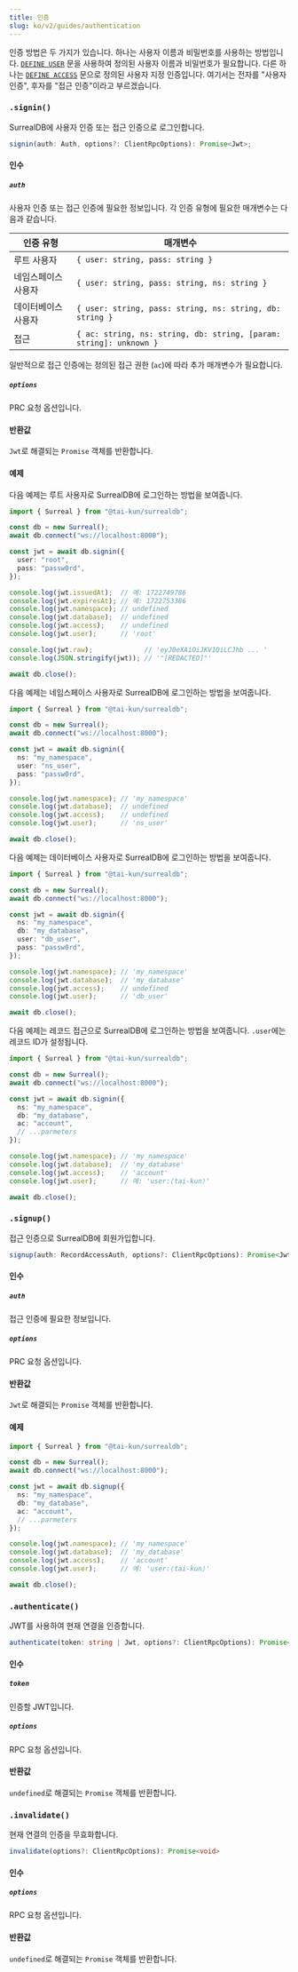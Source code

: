 ```yaml
---
title: 인증
slug: ko/v2/guides/authentication
---
```



인증 방법은 두 가지가 있습니다. 하나는 사용자 이름과 비밀번호를 사용하는 방법입니다.  [`DEFINE USER`](https://surrealdb.com/docs/surrealdb/surrealql/statements/define/user) 문을 사용하여 정의된 사용자 이름과 비밀번호가 필요합니다. 다른 하나는 [`DEFINE ACCESS`](https://surrealdb.com/docs/surrealdb/surrealql/statements/define/access) 문으로 정의된 사용자 지정 인증입니다. 여기서는 전자를 "사용자 인증", 후자를 "접근 인증"이라고 부르겠습니다.

### `.signin()` <Badge variant="instance" /><Badge variant="method" />

SurrealDB에 사용자 인증 또는 접근 인증으로 로그인합니다.

```ts
signin(auth: Auth, options?: ClientRpcOptions): Promise<Jwt>;
```

#### 인수

##### `auth`

사용자 인증 또는 접근 인증에 필요한 정보입니다. 각 인증 유형에 필요한 매개변수는 다음과 같습니다.

| 인증 유형 | 매개변수 |
|---|---|
| 루트 사용자 | `{ user: string, pass: string }` |
| 네임스페이스 사용자 | `{ user: string, pass: string, ns: string }` |
| 데이터베이스 사용자 | `{ user: string, pass: string, ns: string, db: string }` |
| 접근 | `{ ac: string, ns: string, db: string, [param: string]: unknown }` |

일반적으로 접근 인증에는 정의된 접근 권한 (`ac`)에 따라 추가 매개변수가 필요합니다.

##### `options`

PRC 요청 옵션입니다.

#### 반환값

`Jwt`로 해결되는 `Promise` 객체를 반환합니다.

#### 예제

다음 예제는 루트 사용자로 SurrealDB에 로그인하는 방법을 보여줍니다.

```ts
import { Surreal } from "@tai-kun/surrealdb";

const db = new Surreal();
await db.connect("ws://localhost:8000");

const jwt = await db.signin({
  user: "root",
  pass: "passw0rd",
});

console.log(jwt.issuedAt);  // 예: 1722749786
console.log(jwt.expiresAt); // 예: 1722753386
console.log(jwt.namespace); // undefined
console.log(jwt.database);  // undefined
console.log(jwt.access);    // undefined
console.log(jwt.user);      // 'root'

console.log(jwt.raw);             // 'eyJ0eXAiOiJKV1QiLCJhb ... '
console.log(JSON.stringify(jwt)); // '"[REDACTED]"'

await db.close();
```

다음 예제는 네임스페이스 사용자로 SurrealDB에 로그인하는 방법을 보여줍니다.

```ts
import { Surreal } from "@tai-kun/surrealdb";

const db = new Surreal();
await db.connect("ws://localhost:8000");

const jwt = await db.signin({
  ns: "my_namespace",
  user: "ns_user",
  pass: "passw0rd",
});

console.log(jwt.namespace); // 'my_namespace'
console.log(jwt.database);  // undefined
console.log(jwt.access);    // undefined
console.log(jwt.user);      // 'ns_user'

await db.close();
```

다음 예제는 데이터베이스 사용자로 SurrealDB에 로그인하는 방법을 보여줍니다.

```ts
import { Surreal } from "@tai-kun/surrealdb";

const db = new Surreal();
await db.connect("ws://localhost:8000");

const jwt = await db.signin({
  ns: "my_namespace",
  db: "my_database",
  user: "db_user",
  pass: "passw0rd",
});

console.log(jwt.namespace); // 'my_namespace'
console.log(jwt.database);  // 'my_database'
console.log(jwt.access);    // undefined
console.log(jwt.user);      // 'db_user'

await db.close();
```

다음 예제는 레코드 접근으로 SurrealDB에 로그인하는 방법을 보여줍니다. `.user`에는 레코드 ID가 설정됩니다.

```ts
import { Surreal } from "@tai-kun/surrealdb";

const db = new Surreal();
await db.connect("ws://localhost:8000");

const jwt = await db.signin({
  ns: "my_namespace",
  db: "my_database",
  ac: "account",
  // ...parmeters
});

console.log(jwt.namespace); // 'my_namespace'
console.log(jwt.database);  // 'my_database'
console.log(jwt.access);    // 'account'
console.log(jwt.user);      // 예: 'user:⟨tai-kun⟩'

await db.close();
```

### `.signup()` <Badge variant="instance" /><Badge variant="method" />

접근 인증으로 SurrealDB에 회원가입합니다.

```ts
signup(auth: RecordAccessAuth, options?: ClientRpcOptions): Promise<Jwt>;
```

#### 인수

##### `auth`

접근 인증에 필요한 정보입니다.

##### `options`

PRC 요청 옵션입니다.

#### 반환값

`Jwt`로 해결되는 `Promise` 객체를 반환합니다.

#### 예제

```ts
import { Surreal } from "@tai-kun/surrealdb";

const db = new Surreal();
await db.connect("ws://localhost:8000");

const jwt = await db.signup({
  ns: "my_namespace",
  db: "my_database",
  ac: "account",
  // ...parmeters
});

console.log(jwt.namespace); // 'my_namespace'
console.log(jwt.database);  // 'my_database'
console.log(jwt.access);    // 'account'
console.log(jwt.user);      // 예: 'user:⟨tai-kun⟩'

await db.close();
```

### `.authenticate()` <Badge variant="instance" /><Badge variant="method" />

JWT를 사용하여 현재 연결을 인증합니다.

```ts
authenticate(token: string | Jwt, options?: ClientRpcOptions): Promise<void>
```

#### 인수

##### `token`

인증할 JWT입니다.

##### `options`

RPC 요청 옵션입니다.

#### 반환값

`undefined`로 해결되는 `Promise` 객체를 반환합니다.

### `.invalidate()` <Badge variant="instance" /><Badge variant="method" />

현재 연결의 인증을 무효화합니다.

```ts
invalidate(options?: ClientRpcOptions): Promise<void>
```

#### 인수

##### `options`

RPC 요청 옵션입니다.

#### 반환값

`undefined`로 해결되는 `Promise` 객체를 반환합니다.
